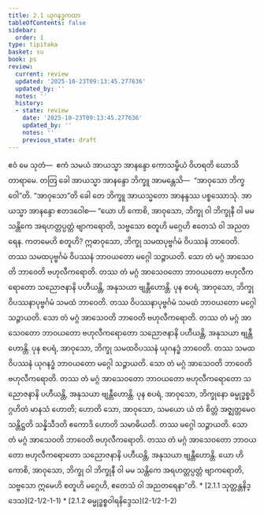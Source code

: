 ```yaml
---
title: 2.1 ယုဂနဒ္ဓကထာ
tableOfContents: false
sidebar:
  order: 1
type: tipitaka
basket: su
book: ps
review:
  current: review
  updated: '2025-10-23T09:13:45.277636'
  updated_by: ''
  notes: ''
  history:
  - state: review
    date: '2025-10-23T09:13:45.277636'
    updated_by: ''
    notes: ''
    previous_state: draft
---
```



<ReviewStatus review={frontmatter.review} showDetails={true} />

<HypothesisAnnotation frontmatter={frontmatter} />

<DynamicBreadcrumb />

<Division number="1" book="ps" e="ch" v="26" p="5">

<Paragraph number="1329" book="ps">
ဧဝံ မေ သုတံ—  ဧကံ သမယံ အာယသ္မာ အာနန္ဒော ကောသမ္ဗိယံ ဝိဟရတိ ဃောသိတာရာမေ. တတြ ခေါ အာယသ္မာ အာနန္ဒော ဘိက္ခူ အာမန္တေသိ—  “အာဝုသော ဘိက္ခဝေါ”တိ. “အာဝုသော”တိ ခေါ တေ ဘိက္ခူ အာယသ္မတော အာနန္ဒဿ ပစ္စဿောသုံ. အာယသ္မာ အာနန္ဒော ဧတဒဝေါစ—


</Paragraph>

<Paragraph number="1330" book="ps">
“ယော ဟိ ကောစိ, အာဝုသော, ဘိက္ခု ဝါ ဘိက္ခုနီ ဝါ မမ သန္တိကေ အရဟတ္တပ္ပတ္တံ ဗျာကရောတိ, သဗ္ဗသော စတူဟိ မဂ္ဂေဟိ ဧတေသံ ဝါ အညတရေန. ကတမေဟိ စတူဟိ?


</Paragraph>

<Paragraph number="1331" book="ps">
ဣဓာဝုသော, ဘိက္ခု သမထပုဗ္ဗင်္ဂမံ ဝိပဿနံ ဘာဝေတိ. တဿ သမထပုဗ္ဗင်္ဂမံ ဝိပဿနံ ဘာဝယတော မဂ္ဂေါ သဉ္ဇာယတိ. သော တံ မဂ္ဂံ အာသေဝတိ ဘာဝေတိ ဗဟုလီကရောတိ. တဿ တံ မဂ္ဂံ အာသေဝတော ဘာဝယတော ဗဟုလီကရောတော သညောဇနာနိ ပဟီယန္တိ, အနုသယာ ဗျန္တီဟောန္တိ.


</Paragraph>

<Paragraph number="1332" book="ps">
ပုန စပရံ, အာဝုသော, ဘိက္ခု ဝိပဿနာပုဗ္ဗင်္ဂမံ သမထံ ဘာဝေတိ. တဿ ဝိပဿနာပုဗ္ဗင်္ဂမံ သမထံ ဘာဝယတော မဂ္ဂေါ သဉ္ဇာယတိ. သော တံ မဂ္ဂံ အာသေဝတိ ဘာဝေတိ ဗဟုလီကရောတိ. တဿ တံ မဂ္ဂံ အာသေဝတော ဘာဝယတော ဗဟုလီကရောတော သညောဇနာနိ ပဟီယန္တိ, အနုသယာ ဗျန္တီဟောန္တိ.


</Paragraph>

<Paragraph number="1333" book="ps">
ပုန စပရံ, အာဝုသော, ဘိက္ခု သမထဝိပဿနံ ယုဂနဒ္ဓံ ဘာဝေတိ. တဿ သမထဝိပဿနံ ယုဂနဒ္ဓံ ဘာဝယတော မဂ္ဂေါ သဉ္ဇာယတိ. သော တံ မဂ္ဂံ အာသေဝတိ ဘာဝေတိ ဗဟုလီကရောတိ. တဿ တံ မဂ္ဂံ အာသေဝတော ဘာဝယတော ဗဟုလီကရောတော သညောဇနာနိ ပဟီယန္တိ, အနုသယာ ဗျန္တီဟောန္တိ.


</Paragraph>

<Paragraph number="1334" book="ps">
ပုန စပရံ, အာဝုသော, ဘိက္ခုနော ဓမ္မုဒ္ဓစ္စဝိဂ္ဂဟိတံ မာနသံ ဟောတိ; ဟောတိ သော, အာဝုသော, သမယော ယံ တံ စိတ္တံ အဇ္ဈတ္တမေဝ သန္တိဋ္ဌတိ သန္နိသီဒတိ ဧကောဒိ ဟောတိ သမာဓိယတိ. တဿ မဂ္ဂေါ သဉ္ဇာယတိ. သော တံ မဂ္ဂံ အာသေဝတိ ဘာဝေတိ ဗဟုလီကရောတိ. တဿ တံ မဂ္ဂံ အာသေဝတော ဘာဝယတော ဗဟုလီကရောတော သညောဇနာနိ ပဟီယန္တိ, အနုသယာ ဗျန္တီဟောန္တိ.


</Paragraph>

<Paragraph number="1335" book="ps">
ယော ဟိ ကောစိ, အာဝုသော, ဘိက္ခု ဝါ ဘိက္ခုနီ ဝါ မမ သန္တိကေ အရဟတ္တပ္ပတ္တံ ဗျာကရောတိ, သဗ္ဗသော ဣမေဟိ စတူဟိ မဂ္ဂေဟိ, ဧတေသံ ဝါ အညတရေနာ”တိ.

</Paragraph>
</Division>

<TableOfContents book="ps" section="2.1">
* [2.1.1 သုတ္တန္တနိဒ္ဒေသ](2-1/2-1-1)
* [2.1.2 ဓမ္မုဒ္ဓစ္စဝါရနိဒ္ဒေသ](2-1/2-1-2)
</TableOfContents>